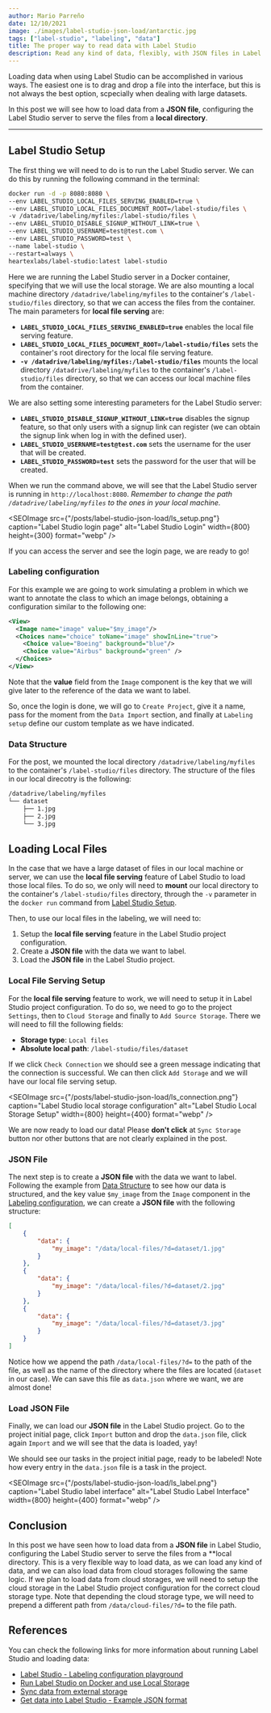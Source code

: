 ```yaml
---
author: Mario Parreño
date: 12/10/2021
image: ./images/label-studio-json-load/antarctic.jpg
tags: ["label-studio", "labeling", "data"]
title: The proper way to read data with Label Studio
description: Read any kind of data, flexibly, with JSON files in Label Studio.
---
```


Loading data when using Label Studio can be accomplished in various ways.
The easiest one is to drag and drop a file into the interface,
but this is not always the best option, scpecially when dealing with large datasets.

In this post we will see how to load data from a **JSON file**, configuring the Label Studio server
to serve the files from a **local directory**.

----

## Label Studio Setup

The first thing we will need to do is to run the Label Studio server.
We can do this by running the following command in the terminal:

```bash
docker run -d -p 8080:8080 \
--env LABEL_STUDIO_LOCAL_FILES_SERVING_ENABLED=true \
--env LABEL_STUDIO_LOCAL_FILES_DOCUMENT_ROOT=/label-studio/files \
-v /datadrive/labeling/myfiles:/label-studio/files \
--env LABEL_STUDIO_DISABLE_SIGNUP_WITHOUT_LINK=true \
--env LABEL_STUDIO_USERNAME=test@test.com \
--env LABEL_STUDIO_PASSWORD=test \
--name label-studio \
--restart=always \
heartexlabs/label-studio:latest label-studio
```

Here we are running the Label Studio server in a Docker container,
specifying that we will use the local storage. We are also mounting a local machine directory
 `/datadrive/labeling/myfiles` to the container's `/label-studio/files` directory,
 so that we can access the files from the container. The main parameters for **local file serving** are:

- **`LABEL_STUDIO_LOCAL_FILES_SERVING_ENABLED=true`** enables the local file serving feature.
- **`LABEL_STUDIO_LOCAL_FILES_DOCUMENT_ROOT=/label-studio/files`** sets the container's root directory for the local file serving feature.
- **`-v /datadrive/labeling/myfiles:/label-studio/files`** mounts the local directory `/datadrive/labeling/myfiles` to the container's `/label-studio/files` directory, so that we can access our local machine files from the container.

We are also setting some interesting parameters for the Label Studio server:

- **`LABEL_STUDIO_DISABLE_SIGNUP_WITHOUT_LINK=true`** disables the signup feature, so that only users with a signup link can register (we can obtain the signup link when log in with the defined user).
- **`LABEL_STUDIO_USERNAME=test@test.com`** sets the username for the user that will be created.
- **`LABEL_STUDIO_PASSWORD=test`** sets the password for the user that will be created.


When we run the command above, we will see that the Label Studio server is running in `http://localhost:8080`.
*Remember to change the path `/datadrive/labeling/myfiles` to the ones in your local machine.*

<SEOImage
    src={"/posts/label-studio-json-load/ls_setup.png"}
    caption="Label Studio login page"
    alt="Label Studio Login"
    width={800}
    height={300}
    format="webp"
/>

If you can access the server and see the login page, we are ready to go!


### Labeling configuration

For this example we are going to work simulating a problem in which
we want to annotate the class to which an image belongs,
obtaining a configuration similar to the following one:

```xml
<View>
  <Image name="image" value="$my_image"/>
  <Choices name="choice" toName="image" showInLine="true">
    <Choice value="Boeing" background="blue"/>
    <Choice value="Airbus" background="green" />
  </Choices>
</View>
```

Note that the **value** field from the `Image` component is the key that we will give later to the reference of the data we want to label.

So, once the login is done, we will go to `Create Project`, give it a name,
pass for the moment from the `Data Import` section, 
and finally at `Labeling setup` define our custom template as we have indicated.

### Data Structure

For the post, we mounted the local directory `/datadrive/labeling/myfiles` to the container's `/label-studio/files` directory.
The structure of the files in our local direcotry is the following:

```bash
/datadrive/labeling/myfiles
└── dataset
    ├── 1.jpg
    ├── 2.jpg
    └── 3.jpg
```

## Loading Local Files

In the case that we have a large dataset of files in our local machine or server,
we can use the **local file serving** feature of Label Studio to load those local files.
To do so, we only will need to **mount** our local directory to the container's `/label-studio/files` directory,
through the `-v` parameter in the `docker run` command from [Label Studio Setup](#label-studio-setup).

Then, to use our local files in the labeling, we will need to:
1. Setup the **local file serving** feature in the Label Studio project configuration.
2. Create a **JSON file** with the data we want to label.
3. Load the **JSON file** in the Label Studio project.

### Local File Serving Setup

For the **local file serving** feature to work, we will need to setup it in Label Studio project configuration.
To do so, we need to go to the project `Settings`, then to `Cloud Storage` and finally to `Add Source Storage`.
There we will need to fill the following fields:

- **Storage type**: `Local files`
- **Absolute local path**: `/label-studio/files/dataset`

If we click `Check Connection` we should see a green message indicating that the connection is successful.
We can then click `Add Storage` and we will have our local file serving setup.

<SEOImage
    src={"/posts/label-studio-json-load/ls_connection.png"}
    caption="Label Studio local storage configuration"
    alt="Label Studio Local Storage Setup"
    width={800}
    height={400}
    format="webp"
/>

We are now ready to load our data! Please **don't click** at `Sync Storage` button nor other buttons that are not clearly explained in the post.

### JSON File

The next step is to create a **JSON file** with the data we want to label.
Following the example from [Data Structure](#data-structure) to see how our data is structured,
and the key value `$my_image` from the `Image` component in the [Labeling configuration](#labeling-configuration),
we can create a **JSON file** with the following structure:

```json
[
    {
        "data": {
            "my_image": "/data/local-files/?d=dataset/1.jpg"
        }
    },
    {
        "data": {
            "my_image": "/data/local-files/?d=dataset/2.jpg"
        }
    },
    {
        "data": {
            "my_image": "/data/local-files/?d=dataset/3.jpg"
        }
    }
]
```

Notice how we append the path `/data/local-files/?d=` to the path of the file,
as well as the name of the directory where the files are located (`dataset` in our case).
We can save this file as `data.json` where we want, we are almost done!

### Load JSON File

Finally, we can load our **JSON file** in the Label Studio project.
Go to the project initial page, click `Import` button and drop the `data.json` file,
click again `Import` and we will see that the data is loaded, yay!

We should see our tasks in the project initial page, ready to be labeled!
Note how every entry in the `data.json` file is a task in the project.

<SEOImage
    src={"/posts/label-studio-json-load/ls_label.png"}
    caption="Label Studio label interface"
    alt="Label Studio Label Interface"
    width={800}
    height={400}
    format="webp"
/>

## Conclusion

In this post we have seen how to load data from a **JSON file** in Label Studio,
configuring the Label Studio server to serve the files from a **local directory.
This is a very flexible way to load data, as we can load any kind of data,
and we can also load data from cloud storages following the same logic.
If we plan to load data from cloud storages,
we will need to setup the cloud storage in the Label Studio project configuration 
for the correct cloud storage type. Note that depending the cloud storage type,
we will need to prepend a different path from `/data/cloud-files/?d=` to the file path.


## References

You can check the following links for more information about running Label Studio and loading data:

- [Label Studio - Labeling configuration playground](https://labelstud.io/playground/)
- [Run Label Studio on Docker and use Local Storage](https://labelstud.io/guide/start#Run-Label-Studio-on-Docker-and-use-Local-Storage)
- [Sync data from external storage](https://labelstud.io/guide/storage)
- [Get data into Label Studio - Example JSON format](https://labelstud.io/guide/tasks.html#Example-JSON-format)
